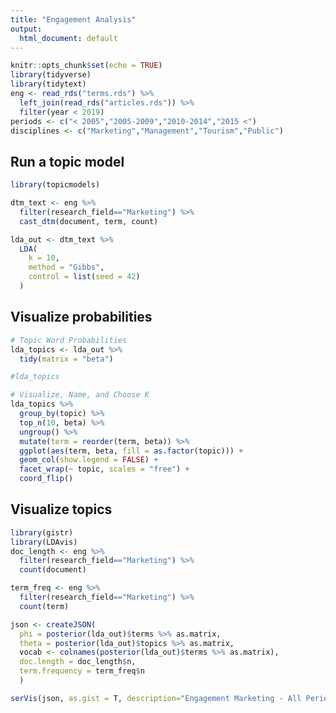 ```yaml
---
title: "Engagement Analysis"
output:
  html_document: default
---
```


```r
knitr::opts_chunk$set(echo = TRUE)
library(tidyverse)
library(tidytext)
eng <- read_rds("terms.rds") %>% 
  left_join(read_rds("articles.rds")) %>% 
  filter(year < 2019) 
periods <- c("< 2005","2005-2009","2010-2014","2015 <")
disciplines <- c("Marketing","Management","Tourism","Public")
```


## Run a topic model
```r
library(topicmodels)

dtm_text <- eng %>%
  filter(research_field=="Marketing") %>% 
  cast_dtm(document, term, count)

lda_out <- dtm_text %>% 
  LDA(
    k = 10, 
    method = "Gibbs",
    control = list(seed = 42)
  )
```

## Visualize probabilities
```r

# Topic Word Probabilities
lda_topics <- lda_out %>% 
  tidy(matrix = "beta")

#lda_topics

# Visualize, Name, and Choose K
lda_topics %>%
  group_by(topic) %>% 
  top_n(10, beta) %>% 
  ungroup() %>%
  mutate(term = reorder(term, beta)) %>%
  ggplot(aes(term, beta, fill = as.factor(topic))) +
  geom_col(show.legend = FALSE) +
  facet_wrap(~ topic, scales = "free") +
  coord_flip()

```

## Visualize topics

```r
library(gistr)
library(LDAvis)
doc_length <- eng %>%
  filter(research_field=="Marketing") %>% 
  count(document)

term_freq <- eng %>%
  filter(research_field=="Marketing") %>% 
  count(term)

json <- createJSON(
  phi = posterior(lda_out)$terms %>% as.matrix,
  theta = posterior(lda_out)$topics %>% as.matrix,
  vocab <- colnames(posterior(lda_out)$terms %>% as.matrix),
  doc.length = doc_length$n,
  term.frequency = term_freq$n
  )

serVis(json, as.gist = T, description="Engagement Marketing - All Periods", browse=T)
```

